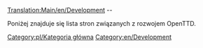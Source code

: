 [[Translation:Main/en/Development]]
--

Poniżej znajduje się lista stron związanych z rozwojem OpenTTD.
<!--
{{en/Catmore}}
 -->{{pl/Catmore}}

[[Category:pl/Kategoria główna]]
[[Category:en/Development]]